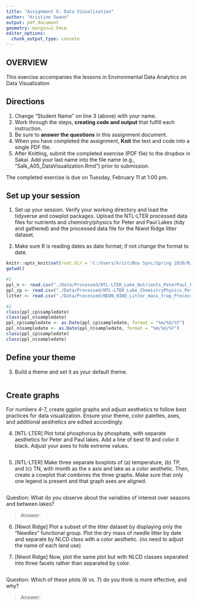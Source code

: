 ```yaml
---
title: "Assignment 5: Data Visualization"
author: "Kristine Swann"
output: pdf_document
geometry: margin=2.54cm
editor_options: 
  chunk_output_type: console
---
```


## OVERVIEW

This exercise accompanies the lessons in Environmental Data Analytics on Data Visualization 

## Directions
1. Change "Student Name" on line 3 (above) with your name.
3. Work through the steps, **creating code and output** that fulfill each instruction.
4. Be sure to **answer the questions** in this assignment document.
6. When you have completed the assignment, **Knit** the text and code into a single PDF file.
8. After Knitting, submit the completed exercise (PDF file) to the dropbox in Sakai. Add your last name into the file name (e.g., "Salk_A05_DataVisualization.Rmd") prior to submission.

The completed exercise is due on Tuesday, February 11 at 1:00 pm.



## Set up your session 
1. Set up your session. Verify your working directory and load the tidyverse and cowplot packages. Upload the NTL-LTER processed data files for nutrients and chemistry/physics for Peter and Paul Lakes (tidy and gathered) and the processed data file for the Niwot Ridge litter dataset. 

2. Make sure R is reading dates as date format; if not change the format to date.
```r
knitr::opts_knit$set(root.dir = 'C:/Users/krist/Box Sync/Spring 2020/R/Environmental_Data_Analytics_2020')
getwd()
```

```r
#1
ppl_n <- read.csv("./Data/Processed/NTL-LTER_Lake_Nutrients_PeterPaul_Processed.csv")
ppl_cp <- read.csv("./Data/Processed/NTL-LTER_Lake_ChemistryPhysics_PeterPaul_Processed.csv")
litter <- read.csv("./Data/Processed/NEON_NIWO_Litter_mass_trap_Processed.csv")

#2
class(ppl_cp$sampledate)
class(ppl_n$sampledate)
ppl_cp$sampledate <- as.Date(ppl_cp$sampledate, format = "%m/%d/%Y")
ppl_n$sampledate <- as.Date(ppl_n$sampledate, format = "%m/%d/%Y")
class(ppl_cp$sampledate)
class(ppl_n$sampledate)


```
## Define your theme
3. Build a theme and set it as your default theme.

```r


```

## Create graphs
For numbers 4-7, create ggplot graphs and adjust aesthetics to follow best practices for data visualization. Ensure your theme, color palettes, axes, and additional aesthetics are edited accordingly.

4. [NTL-LTER] Plot total phosphorus by phosphate, with separate aesthetics for Peter and Paul lakes. Add a line of best fit and color it black. Adjust your axes to hide extreme values.

```r



```


5. [NTL-LTER] Make three separate boxplots of (a) temperature, (b) TP, and (c) TN, with month as the x axis and lake as a color aesthetic. Then, create a cowplot that combines the three graphs. Make sure that only one legend is present and that graph axes are aligned.

```r


```

Question: What do you observe about the variables of interest over seasons and between lakes? 

> Answer: 

6. [Niwot Ridge] Plot a subset of the litter dataset by displaying only the "Needles" functional group. Plot the dry mass of needle litter by date and separate by NLCD class with a color aesthetic. (no need to adjust the name of each land use)

7. [Niwot Ridge] Now, plot the same plot but with NLCD classes separated into three facets rather than separated by color. 

```r



```

Question: Which of these plots (6 vs. 7) do you think is more effective, and why? 

> Answer: 